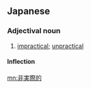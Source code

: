==Japanese==
{{ja-kanjitab|ひ|k2=じっ|じつ|さい|てき|yomi=on}}

===Adjectival noun===
{{ja-adj|infl=na|ひじっさいてき}}
# [[impractical]]; [[unpractical]]

====Inflection====
{{ja-na|ひじっさいてき}}

[[mn:非実際的]]